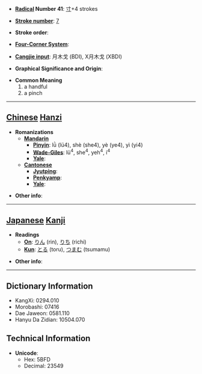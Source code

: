 * '''[[Wiktionary:Chinese radical index| Radical]] Number 41''': [[Wiktionary:Chinese radical index 寸|寸]]+4 strokes

* '''[[Wiktionary:Chinese total strokes index|Stroke number]]''': [[Wiktionary:Chinese total strokes index 7|7]]

* '''Stroke order''': 

* '''[[Wiktionary:Chinese four corner index|Four-Corner System]]''': 

* '''[[Wiktionary:Chinese Cangjie index|Cangjie input]]''': 月木戈 (BDI), X月木戈 (XBDI)

* '''Graphical Significance and Origin''': 

* '''Common Meaning'''
*#a handful
*# a pinch


----

== [[Chinese]] [[Hanzi]] ==

* '''Romanizations'''
** '''[[Mandarin]]'''
*** '''[[Pinyin]]''': lǜ (lü4), shè (she4), yè (ye4), yì (yi4)
*** '''[[Wade-Giles]]''': lü<sup>4</sup>, she<sup>4</sup>, yeh<sup>4</sup>, i<sup>4</sup>
*** '''[[Yale]]''': 
** '''[[Cantonese]]'''
*** '''[[Jyutping]]''':
*** '''[[Penkyamp]]''': 
*** '''[[Yale]]''': 

* '''Other info''': 

----

== [[Japanese]] [[Kanji]] ==

* '''Readings'''
** '''[[On]]''': [[りん]] (rin), [[りち]] (richi)
** '''[[Kun]]''': [[とる]] (toru), [[つまむ]] (tsumamu)

* '''Other info''':  

----

== Dictionary Information ==

* KangXi: 0294.010
* Morobashi: 07416
* Dae Jaweon: 0581.110
* Hanyu Da Zidian: 10504.070

== Technical Information ==

* '''Unicode''':
** Hex: 5BFD
** Decimal: 23549